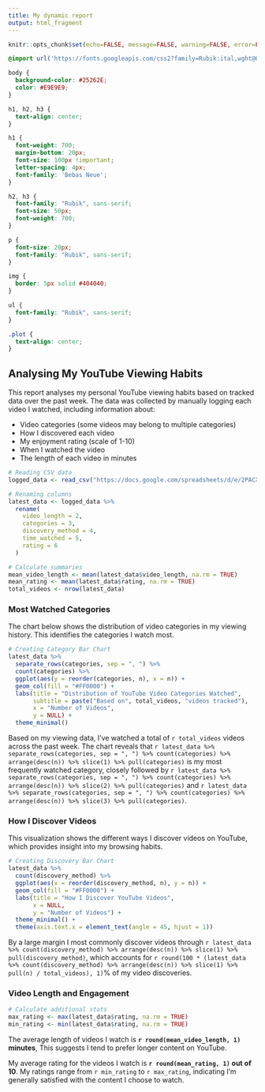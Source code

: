 ```yaml
---
title: My dynamic report
output: html_fragment
---
```


```r
knitr::opts_chunk$set(echo=FALSE, message=FALSE, warning=FALSE, error=FALSE)

```

```css
@import url('https://fonts.googleapis.com/css2?family=Rubik:ital,wght@0,300..900;1,300..900&display=swap');

body {
  background-color: #25262E;
  color: #E9E9E9;
}

h1, h2, h3 {
  text-align: center;
}

h1 {
  font-weight: 700;
  margin-bottom: 20px;
  font-size: 100px !important;
  letter-spacing: 4px;
  font-family: 'Bebas Neue';
}

h2, h3 {
  font-family: "Rubik", sans-serif;
  font-size: 50px;
  font-weight: 700;
}

p {
  font-size: 20px;
  font-family: "Rubik", sans-serif;
}

img {
  border: 5px solid #404040;
}

ul {
  font-family: "Rubik", sans-serif;
}

.plot {
  text-align: center;
}

```

## Analysing My YouTube Viewing Habits

This report analyses my personal YouTube viewing habits based on tracked data over the past week. The data was collected by manually logging each video I watched, including information about:

<ul>
  <li>Video categories (some videos may belong to multiple categories)</li>
  <li>How I discovered each video</li>
  <li>My enjoyment rating (scale of 1-10)</li>
  <li>When I watched the video</li>
  <li>The length of each video in minutes</li>
</ul>

```r
# Reading CSV data
logged_data <- read_csv("https://docs.google.com/spreadsheets/d/e/2PACX-1vSBvWeoajBgTZ_JLkowqy5_j4VMGj0l6JjPTL9LtB1vRjQgFvIeVBNUMscVXEOFffUA3uNZwBboVTm-/pub?output=csv")

# Renaming columns 
latest_data <- logged_data %>%
  rename(
    video_length = 2,
    categories = 3,
    discovery_method = 4,
    time_watched = 5,
    rating = 6
  )

# Calculate summaries
mean_video_length <- mean(latest_data$video_length, na.rm = TRUE)
mean_rating <- mean(latest_data$rating, na.rm = TRUE)
total_videos <- nrow(latest_data)
```

### Most Watched Categories

The chart below shows the distribution of video categories in my viewing history. This identifies the categories I watch most.

<div class="plot">
```r
# Creating Category Bar Chart
latest_data %>%
  separate_rows(categories, sep = ", ") %>%
  count(categories) %>%
  ggplot(aes(y = reorder(categories, n), x = n)) +
  geom_col(fill = "#FF0000") +
  labs(title = "Distribution of YouTube Video Categories Watched", 
       subtitle = paste("Based on", total_videos, "videos tracked"),
       x = "Number of Videos", 
       y = NULL) +
  theme_minimal()
```
</div>

<div>
Based on my viewing data, I've watched a total of `r total_videos` videos across the past week. The chart reveals that `r latest_data %>% separate_rows(categories, sep = ", ") %>% count(categories) %>% arrange(desc(n)) %>% slice(1) %>% pull(categories)` is my most frequently watched category, closely followed by `r latest_data %>% separate_rows(categories, sep = ", ") %>% count(categories) %>% arrange(desc(n)) %>% slice(2) %>% pull(categories)` and `r latest_data %>% separate_rows(categories, sep = ", ") %>% count(categories) %>% arrange(desc(n)) %>% slice(3) %>% pull(categories)`.
</div>

### How I Discover Videos

This visualization shows the different ways I discover videos on YouTube, which provides insight into my browsing habits.

<div class="plot">
```r
# Creating Discovery Bar Chart
latest_data %>%
  count(discovery_method) %>%
  ggplot(aes(x = reorder(discovery_method, n), y = n)) +
  geom_col(fill = "#FF0000") +
  labs(title = "How I Discover YouTube Videos", 
       x = NULL, 
       y = "Number of Videos") +
  theme_minimal() +
  theme(axis.text.x = element_text(angle = 45, hjust = 1))
```
</div>

<div>
By a large margin I most commonly discover videos through `r latest_data %>% count(discovery_method) %>% arrange(desc(n)) %>% slice(1) %>% pull(discovery_method)`, which accounts for `r round(100 * (latest_data %>% count(discovery_method) %>% arrange(desc(n)) %>% slice(1) %>% pull(n) / total_videos), 1)`% of my video discoveries.
</div>

### Video Length and Engagement

```r
# Calculate additional stats
max_rating <- max(latest_data$rating, na.rm = TRUE)
min_rating <- min(latest_data$rating, na.rm = TRUE)
```

<div>
The average length of videos I watch is **`r round(mean_video_length, 1)` minutes**, This suggests I tend to prefer longer content on YouTube.
</div>

<div>
My average rating for the videos I watch is **`r round(mean_rating, 1)` out of 10**. My ratings range from `r min_rating` to `r max_rating`, indicating I'm generally satisfied with the content I choose to watch.
</div>

